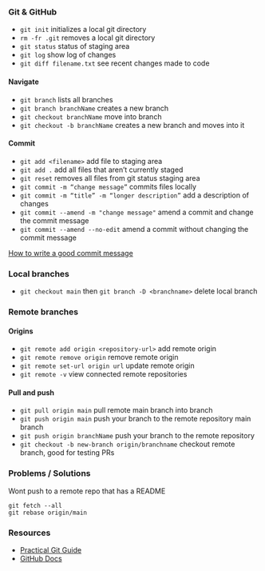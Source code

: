 ### Git & GitHub

- `git init` initializes a local git directory
- `rm -fr .git` removes a local git directory
- `git status` status of staging area
- `git log` show log of changes
- `git diff filename.txt` see recent changes made to code

#### Navigate

- `git branch` lists all branches
- `git branch branchName` creates a new branch
- `git checkout branchName` move into branch
- `git checkout -b branchName` creates a new branch and moves into it

#### Commit

- `git add <filename>` add file to staging area
- `git add .` add all files that aren’t currently staged
- `git reset` removes all files from git status staging area
- `git commit -m “change message”` commits files locally
- `git commit -m “title” -m “longer description”` add a description of changes
- `git commit --amend -m "change message"` amend a commit and change the commit message
- `git commit --amend --no-edit` amend a commit without changing the commit message

[How to write a good commit message](https://cbea.ms/git-commit/)

### Local branches

- `git checkout main` then `git branch -D <branchname>` delete local branch

### Remote branches

#### Origins

- `git remote add origin <repository-url>` add remote origin
- `git remote remove origin` remove remote origin
- `git remote set-url origin url` update remote origin
- `git remote -v` view connected remote repositories

#### Pull and push

- `git pull origin main` pull remote main branch into branch
- `git push origin main` push your branch to the remote repository main branch
- `git push origin branchName` push your branch to the remote repository
- `git checkout -b new-branch origin/branchname` checkout remote branch, good for testing PRs

### Problems / Solutions

Wont push to a remote repo that has a README

```shell
git fetch --all
git rebase origin/main
```

### Resources

- [Practical Git Guide](https://github.com/sadanandpai/git-guide)
- [GitHub Docs](https://docs.github.com/en/get-started/using-git/about-git)
